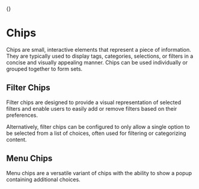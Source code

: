 {}


<Meta of={ChipStories} />

# Chips

Chips are small, interactive elements that represent a piece of information.
They are typically used to display tags, categories, selections, or filters in a concise and
visually appealing manner. Chips can be used individually or grouped together to form sets.

## Filter Chips

Filter chips are designed to provide a visual representation of selected filters and enable
users to easily add or remove filters based on their preferences.

<Canvas of={ChipStories.Filter} />

Alternatively, filter chips can be configured to only allow a single option to be selected
from a list of choices, often used for filtering or categorizing content.

<Canvas of={ChipStories.Choice} />

## Menu Chips

Menu chips are a versatile variant of chips with the ability to show a popup containing
additional choices.

<Canvas of={ChipStories.Menu} />
